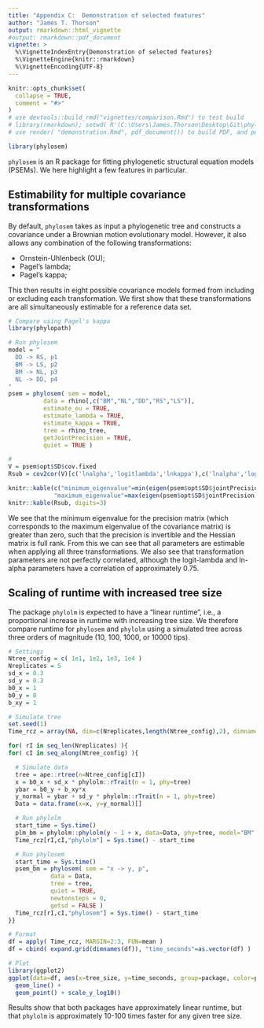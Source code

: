 ```yaml
---
title: "Appendix C:  Demonstration of selected features"
author: "James T. Thorson"
output: rmarkdown::html_vignette
#output: rmarkdown::pdf_document
vignette: >
  %\VignetteIndexEntry{Demonstration of selected features}
  %\VignetteEngine{knitr::rmarkdown}
  %\VignetteEncoding{UTF-8}
---
```


```r
knitr::opts_chunk$set(
  collapse = TRUE,
  comment = "#>"
)
# use devtools::build_rmd("vignettes/comparison.Rmd") to test build
# library(rmarkdown); setwd( R'(C:\Users\James.Thorson\Desktop\Git\phylosem\vignettes)' )
# use render( "demonstration.Rmd", pdf_document()) to build PDF, and perhaps tinytex::latexmk() to install dependencies
```

```r
library(phylosem)
```

`phylosem` is an R package for fitting phylogenetic structural equation models (PSEMs).   We here highlight a few features in particular.

## Estimability for multiple covariance transformations

By default, `phylosem` takes as input a phylogenetic tree and constructs a covariance under a Brownian motion evolutionary model.  However, it also allows any combination of the following transformations:

* Ornstein-Uhlenbeck (OU);
* Pagel's lambda;
* Pagel's kappa;

This then results in eight possible covariance models formed from including or excluding each transformation. We first show that these transformations are all simultaneously estimable for a reference data set.

```r

# Compare using Pagel's kappa
library(phylopath)

# Run phylosem
model = "
  DD -> RS, p1
  BM -> LS, p2
  BM -> NL, p3
  NL -> DD, p4
"
psem = phylosem( sem = model,
          data = rhino[,c("BM","NL","DD","RS","LS")],
          estimate_ou = TRUE,
          estimate_lambda = TRUE,
          estimate_kappa = TRUE,
          tree = rhino_tree,
          getJointPrecision = TRUE,
          quiet = TRUE )

#
V = psem$opt$SD$cov.fixed
Rsub = cov2cor(V)[c('lnalpha','logitlambda','lnkappa'),c('lnalpha','logitlambda','lnkappa')]

knitr::kable(c("minimum_eigenvalue"=min(eigen(psem$opt$SD$jointPrecision)$values),
             "maximum_eigenvalue"=max(eigen(psem$opt$SD$jointPrecision)$values)), digits=3)
knitr::kable(Rsub, digits=3)
```

We see that the minimum eigenvalue for the precision matrix (which corresponds to the maximum eigenvalue of the covariance matrix) is greater than zero, such that the precision is invertible and the Hessian matrix is full rank.  From this we can see that all parameters are estimable when applying all three transformations.  We also see that transformation parameters are not perfectly correlated, although the logit-lambda and ln-alpha parameters have a correlation of approximately 0.75.

## Scaling of runtime with increased tree size

The package `phylolm` is expected to have a "linear runtime", i.e., a proportional increase in runtime with increasing tree size.  We therefore compare runtime for `phylosem` and `phylolm` using a simulated tree across three orders of magnitude (10, 100, 1000, or 10000 tips).

```r
# Settings
Ntree_config = c( 1e1, 1e2, 1e3, 1e4 )
Nreplicates = 5
sd_x = 0.3
sd_y = 0.3
b0_x = 1
b0_y = 0
b_xy = 1

# Simulate tree
set.seed(1)
Time_rcz = array(NA, dim=c(Nreplicates,length(Ntree_config),2), dimnames=list(NULL,"tree_size"=Ntree_config,"package"=c("phylolm","phylosem")) )

for( rI in seq_len(Nreplicates) ){
for( cI in seq_along(Ntree_config) ){

  # Simulate data
  tree = ape::rtree(n=Ntree_config[cI])
  x = b0_x + sd_x * phylolm::rTrait(n = 1, phy=tree)
  ybar = b0_y + b_xy*x
  y_normal = ybar + sd_y * phylolm::rTrait(n = 1, phy=tree)
  Data = data.frame(x=x, y=y_normal)[]

  # Run phylolm
  start_time = Sys.time()
  plm_bm = phylolm::phylolm(y ~ 1 + x, data=Data, phy=tree, model="BM" )
  Time_rcz[rI,cI,"phylolm"] = Sys.time() - start_time

  # Run phylosem
  start_time = Sys.time()
  psem_bm = phylosem( sem = "x -> y, p",
            data = Data,
            tree = tree,
            quiet = TRUE,
            newtonsteps = 0,
            getsd = FALSE )
  Time_rcz[rI,cI,"phylosem"] = Sys.time() - start_time
}}

# Format
df = apply( Time_rcz, MARGIN=2:3, FUN=mean )
df = cbind( expand.grid(dimnames(df)), "time_seconds"=as.vector(df) )

# Plot
library(ggplot2)
ggplot(data=df, aes(x=tree_size, y=time_seconds, group=package, color=package)) +
  geom_line() +
  geom_point() + scale_y_log10()
```

Results show that both packages have approximately linear runtime, but that `phylolm` is approximately 10-100 times faster for any given tree size.
